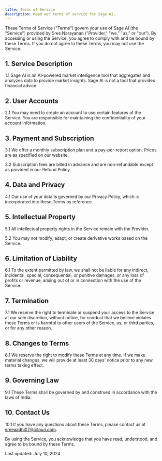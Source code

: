 ```yaml
---
title: Terms of Service
description: Read our terms of service for Sage AI.
---
```


These Terms of Service ("Terms") govern your use of Sage AI (the "Service") provided by Sree Narayanan ("Provider," "we," "us," or "our"). By accessing or using the Service, you agree to comply with and be bound by these Terms. If you do not agree to these Terms, you may not use the Service.

## 1. Service Description

1.1 Sage AI is an AI-powered market intelligence tool that aggregates and analyzes data to provide market insights. Sage AI is not a tool that provides financial advice.

## 2. User Accounts

2.1 You may need to create an account to use certain features of the Service. You are responsible for maintaining the confidentiality of your account information.

## 3. Payment and Subscription

3.1 We offer a monthly subscription plan and a pay-per-report option. Prices are as specified on our website.

3.2 Subscription fees are billed in advance and are non-refundable except as provided in our Refund Policy.

## 4. Data and Privacy

4.1 Our use of your data is governed by our Privacy Policy, which is incorporated into these Terms by reference.

## 5. Intellectual Property

5.1 All intellectual property rights in the Service remain with the Provider.

5.2 You may not modify, adapt, or create derivative works based on the Service.

## 6. Limitation of Liability

6.1 To the extent permitted by law, we shall not be liable for any indirect, incidental, special, consequential, or punitive damages, or any loss of profits or revenue, arising out of or in connection with the use of the Service.

## 7. Termination

7.1 We reserve the right to terminate or suspend your access to the Service at our sole discretion, without notice, for conduct that we believe violates these Terms or is harmful to other users of the Service, us, or third parties, or for any other reason.

## 8. Changes to Terms

8.1 We reserve the right to modify these Terms at any time. If we make material changes, we will provide at least 30 days' notice prior to any new terms taking effect.

## 9. Governing Law

9.1 These Terms shall be governed by and construed in accordance with the laws of India.

## 10. Contact Us

10.1 If you have any questions about these Terms, please contact us at sreeaadhi07@icloud.com.

By using the Service, you acknowledge that you have read, understood, and agree to be bound by these Terms.

Last updated: July 10, 2024